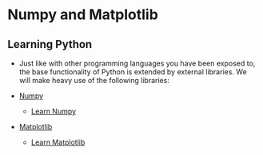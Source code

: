 # Numpy and Matplotlib

## Learning Python
* Just like with other programming languages you have been
exposed to, the base functionality of Python is extended by
external libraries. We will make heavy use of the following
libraries:

* [Numpy](https://numpy.org)

  * [Learn Numpy](https://numpy.org/learn/)
  
* [Matplotlib](https://matplotlib.org/stable/index.html)

  * [Learn Matplotlib](https://matplotlib.org/stable/tutorials/index.html)
  
